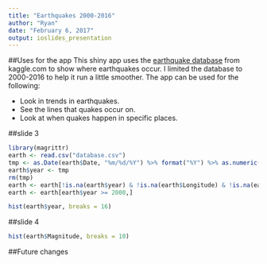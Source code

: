 ```yaml
---
title: "Earthquakes 2000-2016"
author: "Ryan"
date: "February 6, 2017"
output: ioslides_presentation
---
```


##Uses for the app
This shiny app uses the [earthquake database](https://www.kaggle.com/usgs/earthquake-database) from kaggle.com to show where earthquakes occur. I limited the database to 2000-2016 to help it run a little smoother. The app can be used for the following:

- Look in trends in earthquakes.
- See the lines that quakes occur on.
- Look at when quakes happen in specific places.
 

##slide 3
```r
library(magrittr)
earth <- read.csv("database.csv")
tmp <- as.Date(earth$Date, "%m/%d/%Y") %>% format("%Y") %>% as.numeric()
earth$year <- tmp
rm(tmp)
earth <- earth[!is.na(earth$year) & !is.na(earth$Longitude) & !is.na(earth$Latitude),]
earth <- earth[earth$year >= 2000,]
```
```r
hist(earth$year, breaks = 16)
```

##slide 4
```r
hist(earth$Magnitude, breaks = 10)
```

##Future changes

